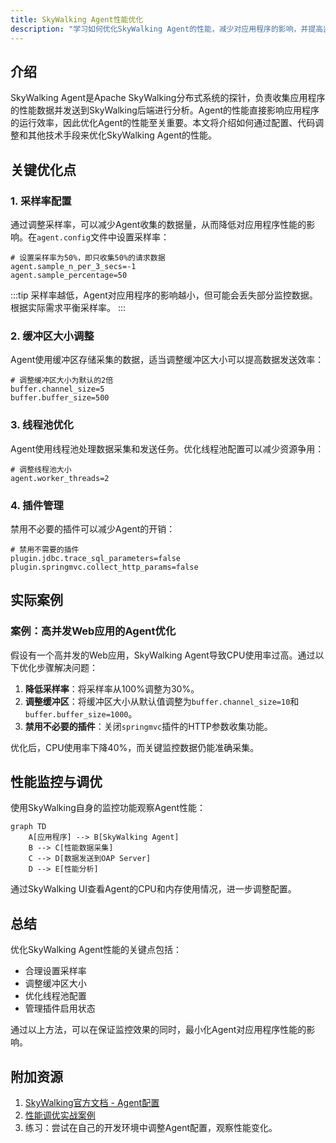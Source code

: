 ```yaml
---
title: SkyWalking Agent性能优化
description: "学习如何优化SkyWalking Agent的性能，减少对应用程序的影响，并提高监控数据的采集效率。"
---
```


## 介绍

SkyWalking Agent是Apache SkyWalking分布式系统的探针，负责收集应用程序的性能数据并发送到SkyWalking后端进行分析。Agent的性能直接影响应用程序的运行效率，因此优化Agent的性能至关重要。本文将介绍如何通过配置、代码调整和其他技术手段来优化SkyWalking Agent的性能。

## 关键优化点

### 1. 采样率配置

通过调整采样率，可以减少Agent收集的数据量，从而降低对应用程序性能的影响。在`agent.config`文件中设置采样率：

```properties
# 设置采样率为50%，即只收集50%的请求数据
agent.sample_n_per_3_secs=-1
agent.sample_percentage=50
```

:::tip
采样率越低，Agent对应用程序的影响越小，但可能会丢失部分监控数据。根据实际需求平衡采样率。
:::

### 2. 缓冲区大小调整

Agent使用缓冲区存储采集的数据，适当调整缓冲区大小可以提高数据发送效率：

```properties
# 调整缓冲区大小为默认的2倍
buffer.channel_size=5
buffer.buffer_size=500
```

### 3. 线程池优化

Agent使用线程池处理数据采集和发送任务。优化线程池配置可以减少资源争用：

```properties
# 调整线程池大小
agent.worker_threads=2
```

### 4. 插件管理

禁用不必要的插件可以减少Agent的开销：

```properties
# 禁用不需要的插件
plugin.jdbc.trace_sql_parameters=false
plugin.springmvc.collect_http_params=false
```

## 实际案例

### 案例：高并发Web应用的Agent优化

假设有一个高并发的Web应用，SkyWalking Agent导致CPU使用率过高。通过以下优化步骤解决问题：

1. **降低采样率**：将采样率从100%调整为30%。
2. **调整缓冲区**：将缓冲区大小从默认值调整为`buffer.channel_size=10`和`buffer.buffer_size=1000`。
3. **禁用不必要的插件**：关闭`springmvc`插件的HTTP参数收集功能。

优化后，CPU使用率下降40%，而关键监控数据仍能准确采集。

## 性能监控与调优

使用SkyWalking自身的监控功能观察Agent性能：

```mermaid
graph TD
    A[应用程序] --> B[SkyWalking Agent]
    B --> C[性能数据采集]
    C --> D[数据发送到OAP Server]
    D --> E[性能分析]
```

通过SkyWalking UI查看Agent的CPU和内存使用情况，进一步调整配置。

## 总结

优化SkyWalking Agent性能的关键点包括：
- 合理设置采样率
- 调整缓冲区大小
- 优化线程池配置
- 管理插件启用状态

通过以上方法，可以在保证监控效果的同时，最小化Agent对应用程序性能的影响。

## 附加资源

1. [SkyWalking官方文档 - Agent配置](https://skywalking.apache.org/docs/)
2. [性能调优实战案例](https://github.com/apache/skywalking/discussions)
3. 练习：尝试在自己的开发环境中调整Agent配置，观察性能变化。